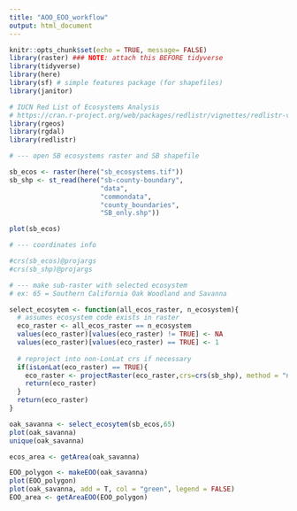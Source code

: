 ```yaml
---
title: "AOO_EOO_workflow"
output: html_document
---
```


```r
knitr::opts_chunk$set(echo = TRUE, message= FALSE)
library(raster) ### NOTE: attach this BEFORE tidyverse
library(tidyverse)
library(here)
library(sf) # simple features package (for shapefiles)
library(janitor)

# IUCN Red List of Ecosystems Analysis
# https://cran.r-project.org/web/packages/redlistr/vignettes/redlistr-vignette.html
library(rgeos)
library(rgdal)
library(redlistr)
```


```r

# --- open SB ecosystems raster and SB shapefile

sb_ecos <- raster(here("sb_ecosystems.tif")) 
sb_shp <- st_read(here("sb-county-boundary",
                       "data",
                       "commondata",
                       "county_boundaries",
                       "SB_only.shp")) 

plot(sb_ecos)

# --- coordinates info 

#crs(sb_ecos)@projargs
#crs(sb_shp)@projargs
```



```r
# --- make sub-raster with selected ecosystem 
# ex: 65 = Southern California Oak Woodland and Savanna

select_ecosytem <- function(all_ecos_raster, n_ecosystem){
  # assumes ecosystem code exists in raster
  eco_raster <- all_ecos_raster == n_ecosystem
  values(eco_raster)[values(eco_raster) != TRUE] <- NA
  values(eco_raster)[values(eco_raster) == TRUE] <- 1
  
  # reproject into non-LonLat crs if necessary
  if(isLonLat(eco_raster) == TRUE){  
    eco_raster <- projectRaster(eco_raster,crs=crs(sb_shp), method = "ngb" )
    return(eco_raster)
  }
  return(eco_raster)
}
```


```r
oak_savanna <- select_ecosytem(sb_ecos,65)
plot(oak_savanna)
unique(oak_savanna)

ecos_area <- getArea(oak_savanna)

```

```r
EOO_polygon <- makeEOO(oak_savanna)
plot(EOO_polygon)
plot(oak_savanna, add = T, col = "green", legend = FALSE)
EOO_area <- getAreaEOO(EOO_polygon)
```


